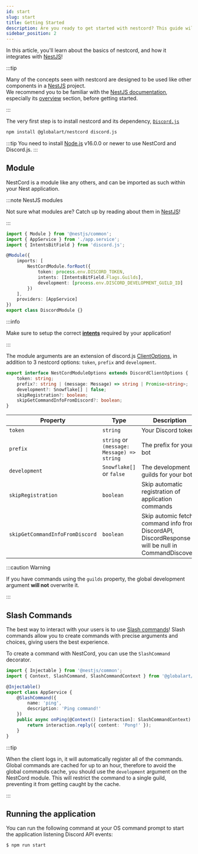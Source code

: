 ```yaml
---
id: start
slug: start
title: Getting Started
description: Are you ready to get started with nestcord? This guide will help you get started with nestcord, and will show you how to create your first bot!
sidebar_position: 2
---
```


In this article, you'll learn about the basics of nestcord, and how it integrates with [NestJS](https://nestjs.com/)!

:::tip

Many of the concepts seen with nestcord are designed to be used like other components in a [NestJS](https://nestjs.com/) project.\
We recommend you to be familiar with the [NestJS documentation](https://docs.nestjs.com/), especially its [overview](https://docs.nestjs.com/first-steps) section, before getting started.

:::

The very first step is to install nestcord and its dependency, [`Discord.js`](https://discord.js.org)

```bash npm2yarn
npm install @globalart/nestcord discord.js
```

:::tip
You need to install [Node.js](https://nodejs.org/en/) v16.0.0 or newer to use NestCord and Discord.js.
:::

## Module

NestCord is a module like any others, and can be imported as such within your Nest application.

:::note NestJS modules

Not sure what modules are? Catch up by reading about them in [NestJS](https://docs.nestjs.com/modules)!

:::

```typescript title="src/discord.module.ts"
import { Module } from '@nestjs/common';
import { AppService } from './app.service';
import { IntentsBitField } from 'discord.js';

@Module({
    imports: [
        NestCordModule.forRoot({
            token: process.env.DISCORD_TOKEN,
            intents: [IntentsBitField.Flags.Guilds],
            development: [process.env.DISCORD_DEVELOPMENT_GUILD_ID]
        })
    ],
    providers: [AppService]
})
export class DiscordModule {}
```

:::info

Make sure to setup the correct **[intents](https://discordjs.guide/popular-topics/intents.html#privileged-intents)** required by your application!

:::

The module arguments are an extension of discord.js [ClientOptions](https://discord.js.org/#/docs/discord.js/stable/typedef/ClientOptions), in addition to 3 nestcord options: `token`, `prefix` and `development`.

```ts
export interface NestCordModuleOptions extends DiscordClientOptions {
    token: string;
    prefix?: string | (message: Message) => string | Promise<string>;
    development?: Snowflake[] | false;
    skipRegistration?: boolean;
    skipGetCommandInfoFromDiscord?: boolean;
}
```

| Property                        | Type                                       | Description                                                                                           |
| ------------------------------- | ------------------------------------------ | ----------------------------------------------------------------------------------------------------- |
| `token`                         | `string`                                   | Your Discord token                                                                                    |
| `prefix`                        | `string` or `(message: Message) => string` | The prefix for your bot                                                                               |
| `development`                   | `Snowflake[]` or `false`                   | The development guilds for your bot                                                                   |
| `skipRegistration`              | `boolean`                                  | Skip automatic registration of application commands                                                   |
| `skipGetCommandInfoFromDiscord` | `boolean`                                  | Skip automic fetch command info from DiscordAPI, DiscordResponse will be null in CommandDiscovery     |

:::caution Warning

If you have commands using the `guilds` property, the global development argument **will not** overwrite it.

:::

## Slash Commands

The best way to interact with your users is to use [Slash commands](https://support.discord.com/hc/en-us/articles/1500000368501-Slash-Commands-FAQ)!
Slash commands allow you to create commands with precise arguments and choices, giving users the best experience.

To create a command with NestCord, you can use the `SlashCommand` decorator.

```typescript title="src/app.service.ts"
import { Injectable } from '@nestjs/common';
import { Context, SlashCommand, SlashCommandContext } from '@globalart/nestcord';

@Injectable()
export class AppService {
    @SlashCommand({
        name: 'ping',
        description: 'Ping command!'
    })
    public async onPing(@Context() [interaction]: SlashCommandContext) {
        return interaction.reply({ content: 'Pong!' });
    }
}
```

:::tip

When the client logs in, it will automatically register all of the commands.
Global commands are cached for up to an hour, therefore to avoid the global commands cache, you should use the `development` argument on the NestCord module. This will restrict the command to a single guild, preventing it from getting caught by the cache.

:::

## Running the application

You can run the following command at your OS command prompt to start the application listening Discord API events:

```bash npm2yarn
$ npm run start
```
